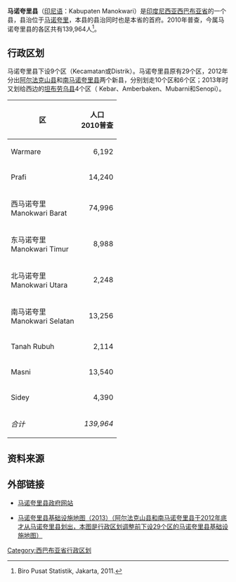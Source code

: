 {{Infobox settlement
| name = 马诺夸里<br>Manokwari
| settlement_type = 县<br>Kabupaten
| image_seal             = Lambang Kabupaten Manokwari.tif
|subdivision_type       = 國家
|subdivision_name       = {{IDN}}
|subdivision_type1      = 省份
|subdivision_name1      = [[西巴布亚省|西巴布亚省]]
|subdivision_type2      = 行政中心
|subdivision_name2      = [[马诺夸里|马诺夸里]]
| nickname = 
| capital = 
|government_type        = 
|leader_title           = 
|leader_name            = 
|leader_title1          = 
|leader_name1           = 
|leader_title2          =
|leader_name2           =
|leader_title3          =
|leader_name3           = 
|established_title      =  <!-- Settled -->
|established_date       = 
|established_title2     =  <!-- Incorporated (town) -->
|established_date2      = 
|established_title3     =  <!-- Incorporated (city) -->
|established_date3      = 
|area_magnitude         = 
|area_total_km2             = 	11,674.76
|area_total_sq_mi        = 
|area_land_km2              = 
|area_land_sq_mi         = 
|area_water_km2             = 
|area_water_sq_mi        = 
|area_water_percent     = 
|area_urban_km2             = 
|area_urban_sq_mi        = 
|area_metro_km2             = 
|area_metro_sq_mi        = 
|population_as_of       = 2010年
|population_note        = 
|population_total       = 139,964
|population_density_km2     = auto
|population_density_sq_mi = 
|population_metro       =
|population_density_metro_km2 =
|population_density_metro_sq_mi =
|population_urban       = 
|population_density_urban_km2 =
|population_density_urban_mi2 =
|timezone               = 印尼东部时区
|utc_offset             = +09:00
|timezone_DST           = 
|utc_offset_DST         = 
|latd= |latm= |lats= |latNS=
|longd= |longm= |longs= |longEW=
|elevation_m              = 
|elevation_ft           = 
|postal_code_type       =  <!-- enter ZIP code, Postcode, Post code, Postal code... -->
|postal_code            =
|area_code              = 
|website                = http://www.manokwarikab.go.id/webbaru/home
|footnotes              = 
}}

'''马诺夸里县'''（[[印尼语|印尼语]]：Kabupaten Manokwari）是[[印度尼西亚|印度尼西亚]][[西巴布亚省|西巴布亚省]]的一个县，县治位于[[马诺夸里|马诺夸里]]，本县的县治同时也是本省的首府。2010年普查，今属马诺夸里县的各区共有139,964人<ref>Biro Pusat Statistik, Jakarta, 2011.</ref>。

==行政区划==

马诺夸里县下设9个区（Kecamatan或Distrik）。马诺夸里县原有29个区，2012年分出[[阿尔法克山县|阿尔法克山县]]和[[南马诺夸里县|南马诺夸里县]]两个新县，分别划走10个区和6个区；2013年时又划给西边的[[坦布劳乌县|坦布劳乌县]]4个区（ Kebar、Amberbaken、Mubarni和Senopi）。

{| class="sortable wikitable"
|-
! 区 || 人口<br>2010普查
|-
| Warmare ||align="right"|6,192
|-
| Prafi ||align="right"|14,240
|-
| 西马诺夸里<br>Manokwari Barat ||align="right"|74,996
|-
| 东马诺夸里<br>Manokwari Timur ||align="right"|8,988
|-
| 北马诺夸里<br>Manokwari Utara ||align="right"|2,248
|-
| 南马诺夸里<br>Manokwari Selatan ||align="right"|13,256
|-
| Tanah Rubuh ||align="right"|2,114
|-
| Masni ||align="right"|13,540
|-
| Sidey ||align="right"|4,390
|-
| ''合计'' ||align="right"|''139,964''
|}

==资料来源==

<references />

==外部链接==

* [http://www.manokwarikab.go.id/webbaru/home 马诺夸里县政府网站]

* [https://web.archive.org/web/20170215023638/http://loketpeta.pu.go.id/peta-infrastruktur-kabupaten-manokwari-2013 马诺夸里县基础设施地图（2013）（阿尔法克山县和南马诺夸里县于2012年底才从马诺夸里县划出，本图是行政区划调整前下设29个区的马诺夸里县基础设施地图）]

{{西巴布亚省行政区划}}

[[Category:西巴布亚省行政区划|Category:西巴布亚省行政区划]]
